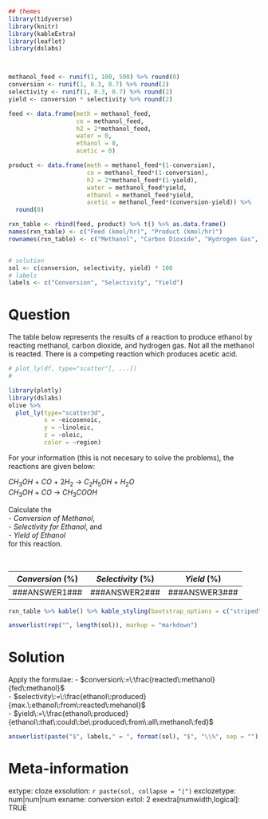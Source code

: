 ```r
## themes
library(tidyverse)
library(knitr)
library(kableExtra)
library(leaflet)
library(dslabs)



methanol_feed <- runif(1, 100, 500) %>% round(0)
conversion <- runif(1, 0.3, 0.7) %>% round(2)
selectivity <- runif(1, 0.3, 0.7) %>% round(2)
yield <- conversion * selectivity %>% round(2)

feed <- data.frame(meth = methanol_feed, 
                   co = methanol_feed, 
                   h2 = 2*methanol_feed, 
                   water = 0, 
                   ethanol = 0, 
                   acetic = 0)

product <- data.frame(meth = methanol_feed*(1-conversion), 
                      co = methanol_feed*(1-conversion), 
                      h2 = 2*methanol_feed*(1-yield), 
                      water = methanol_feed*yield, 
                      ethanol = methanol_feed*yield, 
                      acetic = methanol_feed*(conversion-yield)) %>% 
  round(0)

rxn_table <- rbind(feed, product) %>% t() %>% as.data.frame()
names(rxn_table) <- c("Feed (kmol/hr)", "Product (kmol/hr)")
rownames(rxn_table) <- c("Methanol", "Carbon Dioxide", "Hydrogen Gas", "Water", "Ethanol", "Acetic Acid")


# solution
sol <- c(conversion, selectivity, yield) * 100
# labels
labels <- c("Conversion", "Selectivity", "Yield")

```

Question
========
  The table below represents the results of a reaction to produce ethanol by reacting methanol, carbon dioxide, and hydrogen gas. Not all the methanol is reacted. There is a competing reaction which produces acetic acid. 
  
```r
# plot_ly(df, type="scatter"[, ...])
# 

library(plotly)
library(dslabs)
olive %>% 
  plot_ly(type="scatter3d",
          x = ~eicosenoic, 
          y = ~linoleic, 
          z = ~oleic, 
          color = ~region)
```

  
  For your information (this is not necesary to solve the problems), the reactions are given below:
  
  $CH_3OH\:+\:CO\:+\:2H_2\:\rightarrow\:C_2H_5OH\:+\:H_2O$  
  $CH_3OH\:+\:CO\:\rightarrow\:CH_3COOH$  
  
  Calculate the  
-  $Conversion\:of\:Methanol$,   
-  $Selectivity\:for\:Ethanol$, and   
-  $Yield\:of\:Ethanol$   
  for this reaction.
  
<br>
  
| $Conversion\:(\%)$   | $Selectivity\:(\%)$  |     $Yield\:(\%)$    |
|:--------------------:|:--------------------:|:--------------------:|
| \#\#\#ANSWER1\#\#\#  | \#\#\#ANSWER2\#\#\#  | \#\#\#ANSWER3\#\#\#  |
  


```r
rxn_table %>% kable() %>% kable_styling(bootstrap_options = c("striped", "condensed"))
```



  
```r
answerlist(rep("", length(sol)), markup = "markdown")
```

Solution
========
Apply the formulae:
- $conversion\:=\:\frac{reacted\:methanol}{fed\:methanol}$  
- $selectivity\:=\:\frac{ethanol\:produced}{max.\:ethanol\:from\:reacted\:mehanol}$   
- $yield\:=\:\frac{ethanol\:produced}{ethanol\:that\:could\:be\:produced\:from\:all\:methanol\:fed}$  


```r
answerlist(paste("$", labels," = ", format(sol), "$", "\\%", sep = ""), markup = "markdown")
```

  
Meta-information
================
extype: cloze
exsolution: `r paste(sol, collapse = "|")`
exclozetype: num|num|num
exname: conversion
extol: 2
exextra[numwidth,logical]: TRUE